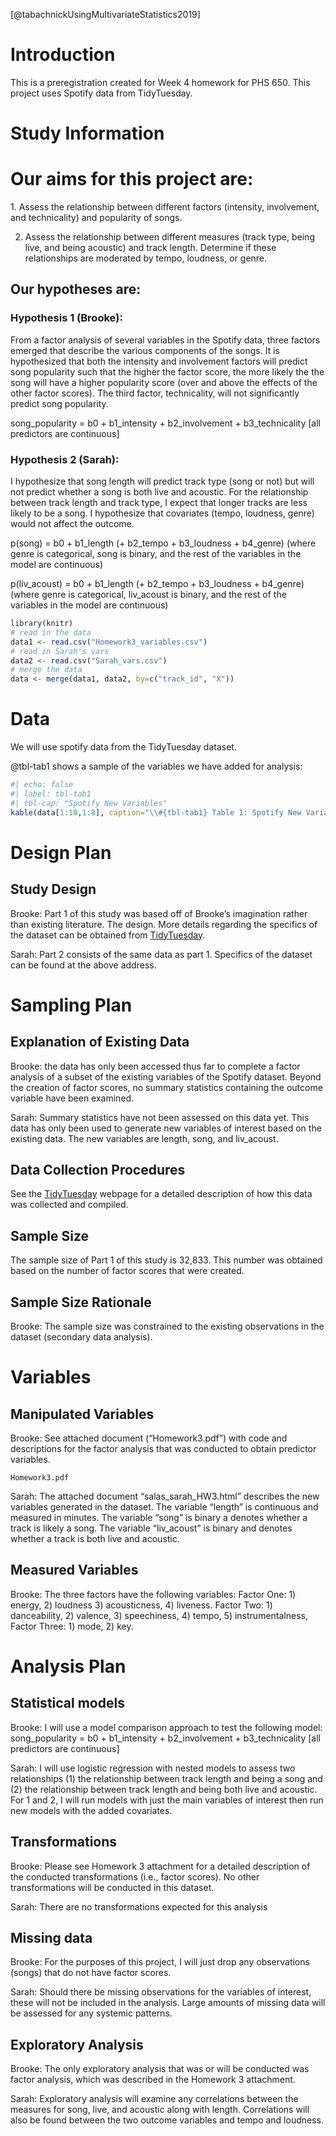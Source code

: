[@tabachnickUsingMultivariateStatistics2019]

# Introduction

This is a preregistration created for Week 4 homework for PHS 650. This project uses Spotify data from TidyTuesday.

# Study Information

# Our aims for this project are:

1\. Assess the relationship between different factors (intensity, involvement, and technicality) and popularity of songs.

2.  Assess the relationship between different measures (track type, being live, and being acoustic) and track length. Determine if these relationships are moderated by tempo, loudness, or genre.

## Our hypotheses are:

### Hypothesis 1 (Brooke):

From a factor analysis of several variables in the Spotify data, three factors emerged that describe the various components of the songs. It is hypothesized that both the intensity and involvement factors will predict song popularity such that the higher the factor score, the more likely the the song will have a higher popularity score (over and above the effects of the other factor scores). The third factor, technicality, will not significantly predict song popularity.

song_popularity = b0 + b1_intensity + b2_involvement + b3_technicality \[all predictors are continuous\]

### Hypothesis 2 (Sarah):

I hypothesize that song length will predict track type (song or not) but will not predict whether a song is both live and acoustic. For the relationship between track length and track type, I expect that longer tracks are less likely to be a song. I hypothesize that covariates (tempo, loudness, genre) would not affect the outcome.

p(song) = b0 + b1_length (+ b2_tempo + b3_loudness + b4_genre) (where genre is categorical, song is binary, and the rest of the variables in the model are continuous)

p(liv_acoust) = b0 + b1_length (+ b2_tempo + b3_loudness + b4_genre) (where genre is categorical, liv_acoust is binary, and the rest of the variables in the model are continuous)

```r
library(knitr)
# read in the data
data1 <- read.csv("Homework3_variables.csv")
# read in Sarah's vars
data2 <- read.csv("Sarah_vars.csv")
# merge the data
data <- merge(data1, data2, by=c("track_id", "X"))
```

# Data

We will use spotify data from the TidyTuesday dataset.

@tbl-tab1 shows a sample of the variables we have added for analysis:

```r
#| echo: false
#| label: tbl-tab1
#| tbl-cap: "Spotify New Variables"
kable(data[1:10,1:8], caption="\\#{tbl-tab1} Table 1: Spotify New Variables")
```

# Design Plan

## Study Design

Brooke: Part 1 of this study was based off of Brooke's imagination rather than existing literature. The design. More details regarding the specifics of the dataset can be obtained from [TidyTuesday](https://github.com/rfordatascience/tidytuesday/blob/master/data/2020/2020-01-21/readme.md).

Sarah: Part 2 consists of the same data as part 1. Specifics of the dataset can be found at the above address.

# Sampling Plan

## Explanation of Existing Data

Brooke: the data has only been accessed thus far to complete a factor analysis of a subset of the existing variables of the Spotify dataset. Beyond the creation of factor scores, no summary statistics containing the outcome variable have been examined.

Sarah: Summary statistics have not been assessed on this data yet. This data has only been used to generate new variables of interest based on the existing data. The new variables are length, song, and liv_acoust.

## Data Collection Procedures

See the [TidyTuesday](https://github.com/rfordatascience/tidytuesday/blob/master/data/2020/2020-01-21/readme.md) webpage for a detailed description of how this data was collected and compiled.

## Sample Size

The sample size of Part 1 of this study is 32,833. This number was obtained based on the number of factor scores that were created.

## Sample Size Rationale

Brooke: The sample size was constrained to the existing observations in the dataset (secondary data analysis).

# Variables

## Manipulated Variables

Brooke: See attached document ("Homework3.pdf") with code and descriptions for the factor analysis that was conducted to obtain predictor variables.

```         
Homework3.pdf
```

Sarah: The attached document "salas_sarah_HW3.html" describes the new variables generated in the dataset. The variable "length" is continuous and measured in minutes. The variable "song" is binary a denotes whether a track is likely a song. The variable "liv_acoust" is binary and denotes whether a track is both live and acoustic.

## Measured Variables

Brooke: The three factors have the following variables: Factor One: 1) energy, 2) loudness 3) acousticness, 4) liveness. Factor Two: 1) danceability, 2) valence, 3) speechiness, 4) tempo, 5) instrumentalness, Factor Three: 1) mode, 2) key.

# Analysis Plan

## Statistical models

Brooke: I will use a model comparison approach to test the following model: song_popularity = b0 + b1_intensity + b2_involvement + b3_technicality \[all predictors are continuous\]

Sarah: I will use logistic regression with nested models to assess two relationships (1) the relationship between track length and being a song and (2) the relationship between track length and being both live and acoustic. For 1 and 2, I will run models with just the main variables of interest then run new models with the added covariates.

## Transformations

Brooke: Please see Homework 3 attachment for a detailed description of the conducted transformations (i.e., factor scores). No other transformations will be conducted in this dataset.

Sarah: There are no transformations expected for this analysis

## Missing data

Brooke: For the purposes of this project, I will just drop any observations (songs) that do not have factor scores.

Sarah: Should there be missing observations for the variables of interest, these will not be included in the analysis. Large amounts of missing data will be assessed for any systemic patterns.

## Exploratory Analysis

Brooke: The only exploratory analysis that was or will be conducted was factor analysis, which was described in the Homework 3 attachment.

Sarah: Exploratory analysis will examine any correlations between the measures for song, live, and acoustic along with length. Correlations will also be found between the two outcome variables and tempo and loudness.
